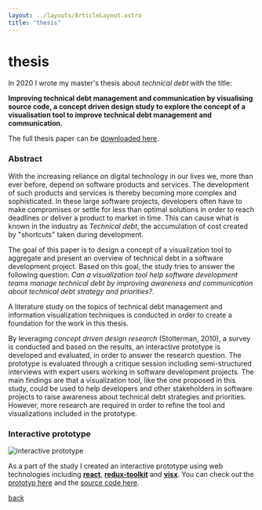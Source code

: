 ```yaml
---
layout: ../layouts/ArticleLayout.astro
title: "thesis"
---
```


# thesis

In 2020 I wrote my master's thesis about _technical debt_ with the title:

**Improving technical debt management and communication by visualising source code, a concept driven design study to explore the concept of a visualisation tool to improve technical debt management and communication.**

The full thesis paper can be [downloaded here](https://github.com/axelekwall/thesis/raw/master/thesis.pdf).

### Abstract

With the increasing reliance on digital technology in our lives we, more than ever before, depend on software products and services.
The development of such products and services is thereby becoming more complex and sophisticated.
In these large software projects, developers often have to make compromises or settle for less than optimal solutions in order to reach deadlines or deliver a product to market in time.
This can cause what is known in the industry as _Technical debt_, the accumulation of cost created by "shortcuts" taken during development.

The goal of this paper is to design a concept of a visualization tool to aggregate and present an overview of technical debt in a software development project.
Based on this goal, the study tries to answer the following question: _Can a visualization tool help software development teams manage technical debt by improving awareness and communication about technical debt strategy and priorities?_.

A literature study on the topics of technical debt management and information visualization techniques is conducted in order to create a foundation for the work in this thesis.

By leveraging _concept driven design research_ (Stolterman, 2010), a survey is conducted and based on the results, an interactive prototype is developed and evaluated, in order to answer the research question.
The prototype is evaluated through a critique session including semi-structured interviews with expert users working in software development projects.
The main findings are that a visualization tool, like the one proposed in this study, could be used to help developers and other stakeholders in software projects to raise awareness about technical debt strategies and priorities.
However, more research are required in order to refine the tool and visualizations included in the prototype.

### Interactive prototype

![interactive prototype](/media/thesis.png)

As a part of the study I created an interactive prototype using web technologies including [**react**](https://github.com/facebook/react), [**redux-toolkit**](https://github.com/reduxjs/redux-toolkit) and [**visx**](https://github.com/airbnb/visx). You can check out the [prototyp here](https://thesis-prototype.axelekwall.se/) and the [source code here](https://github.com/axelekwall/thesis-prototype).

<a href="/">back</a>
